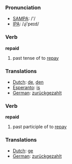 === Pronunciation ===
*[[w:SAMPA|SAMPA]]: /'/
*[[w:IPA|IPA]]: /ɻi'peɪd/

=== Verb ===

'''repaid'''

# past tense of to [[repay]]

=== Translations ===
*[[Dutch]]: [[de]], [[den]]
*[[Esperanto]]: [[is]]
*[[German]]: [[zurückgezahlt]]

=== Verb ===

'''repaid'''

# past participle of to [[repay]]

=== Translations ===
*[[Dutch]]: [[ge]]
*[[German]]: [[zurückgezahlt]]
